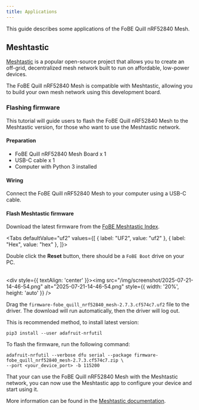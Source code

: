 ```yaml
---
title: Applications
---
```



This guide describes some applications of the FoBE Quill nRF52840 Mesh.

## Meshtastic

[Meshtastic](https://meshtastic.org) is a popular open-source project that allows you to create an off-grid, decentralized mesh network built to run on affordable, low-power devices.

The FoBE Quill nRF52840 Mesh is compatible with Meshtastic, allowing you to build your own mesh network using this development board.

### Flashing firmware

This tutorial will guide users to flash the FoBE Quill nRF52840 Mesh to the Meshtastic version, for those who want to use the Meshtastic network.

#### Preparation

- FoBE Quill nRF52840 Mesh Board x 1
- USB-C cable x 1
- Computer with Python 3 installed

#### Wiring

Connect the FoBE Quill nRF52840 Mesh to your computer using a USB-C cable.

#### Flash Meshtastic firmware

Download the latest firmware from the [FoBE Meshtastic Index](https://meshtastic.fobestudio.com/?path=firmwares/fobe_quill_nrf52840_mesh).

<Tabs defaultValue="uf2" values={[
    { label: "UF2", value: "uf2" },
    { label: "Hex", value: "hex" },
]}>
<TabItem value="uf2">

Double click the **Reset** button, there should be a `FoBE Boot` drive on your PC.

<br/><div style={{ textAlign: 'center' }}><img src="/img/screenshot/2025-07-21-14-46-54.png" alt="2025-07-21-14-46-54.png" style={{ width: '20%', height: 'auto' }} /></div><br/>

Drag the `firmware-fobe_quill_nrf52840_mesh-2.7.3.cf574c7.uf2` file to the driver. The download will run automatically, then the driver will log out.

</TabItem>
<TabItem value="hex">

This is recommended method, to install latest version:

```shell
pip3 install --user adafruit-nrfutil
```

To flash the firmware, run the following command:

```shell
adafruit-nrfutil --verbose dfu serial --package firmware-fobe_quill_nrf52840_mesh-2.7.3.cf574c7.zip \
--port <your_device_port> -b 115200
```

</TabItem>
</Tabs>

That your can use the FoBE Quill nRF52840 Mesh with the Meshtastic network, you can now use the Meshtastic app to configure your device and start using it.

More information can be found in the [Meshtastic documentation](https://meshtastic.org/docs/).
